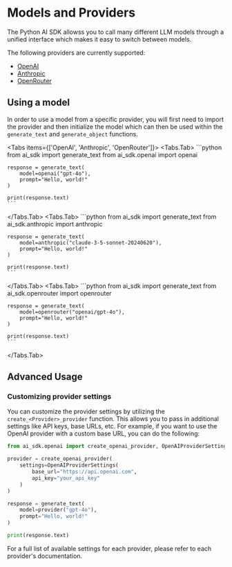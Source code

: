  
# Models and Providers

The Python AI SDK allowss you to call many different LLM models through a unified interface which makes it easy
to switch between models.

The following providers are currently supported:

* [OpenAI](https://platform.openai.com/docs/guides/text)
* [Anthropic](https://docs.anthropic.com/en/docs/welcome)
* [OpenRouter](https://openrouter.ai/docs/quickstart)

## Using a model

In order to use a model from a specific provider, you will first need to import the provider and then initialize the model which
can then be used within the `generate_text` and `generate_object` functions.

<Tabs items={['OpenAI', 'Anthropic', 'OpenRouter']}>
  <Tabs.Tab>
    ```python
    from ai_sdk import generate_text
    from ai_sdk.openai import openai

    response = generate_text(
        model=openai("gpt-4o"),
        prompt="Hello, world!"
    )

    print(response.text)
    ```
  </Tabs.Tab>
  <Tabs.Tab>
    ```python
    from ai_sdk import generate_text
    from ai_sdk.anthropic import anthropic

    response = generate_text(
        model=anthropic("claude-3-5-sonnet-20240620"),
        prompt="Hello, world!"
    )

    print(response.text)
    ```
  </Tabs.Tab>
  <Tabs.Tab>
    ```python
    from ai_sdk import generate_text
    from ai_sdk.openrouter import openrouter

    response = generate_text(
        model=openrouter("openai/gpt-4o"),
        prompt="Hello, world!"
    )

    print(response.text)
    ```
  </Tabs.Tab>
</Tabs>

## Advanced Usage

### Customizing provider settings

You can customize the provider settings by utilizing the `create_<Provider>_provider` function. This allows you to
pass in additional settings like API keys, base URLs, etc. For example, if you want to use the OpenAI provider with a
custom base URL, you can do the following:

```python
from ai_sdk.openai import create_openai_provider, OpenAIProviderSettings

provider = create_openai_provider(
    settings=OpenAIProviderSettings(
        base_url="https://api.openai.com",
        api_key="your_api_key"
    )
)

response = generate_text(
    model=provider("gpt-4o"),   
    prompt="Hello, world!"
)

print(response.text)
```

For a full list of available settings for each provider, please refer to each provider's documentation.